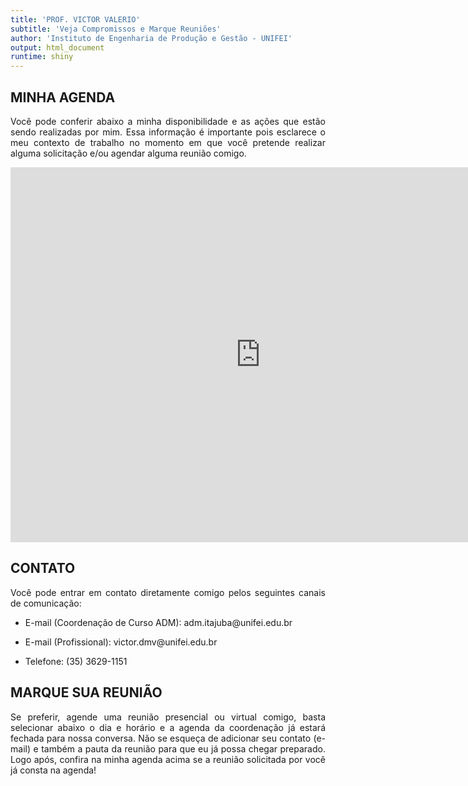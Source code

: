 ```yaml
---
title: 'PROF. VICTOR VALERIO'
subtitle: 'Veja Compromissos e Marque Reuniões'
author: 'Instituto de Engenharia de Produção e Gestão - UNIFEI'
output: html_document
runtime: shiny
---
```


<div style="text-align: justify">

## MINHA AGENDA

Você pode conferir abaixo a minha disponibilidade e as ações que estão 
sendo realizadas por mim. Essa informação é importante pois esclarece o meu 
contexto de trabalho no momento em que você pretende realizar alguma 
solicitação e/ou agendar alguma reunião comigo. 

<iframe src="https://calendar.google.com/calendar/embed?height=600&wkst=2&bgcolor=%23ffffff&ctz=America%2FSao_Paulo&showTitle=0&showNav=1&showPrint=0&showTabs=0&showCalendars=0&showTz=0&mode=WEEK&src=dmljdG9yLmRtdkB1bmlmZWkuZWR1LmJy&src=Y18wcHRmdnNzZmk1Z3U2N3UxcXViazNtZTIzY0Bncm91cC5jYWxlbmRhci5nb29nbGUuY29t&src=Y18yMDhjZDc1MjYyMmFjYThiMmNjZmVkYWMzMThiNGVkMzU1MWYyOGMxMWNjYzNmNmNlZDhhNmM5ODc5MGE0MjliQGdyb3VwLmNhbGVuZGFyLmdvb2dsZS5jb20&src=Y181ZDc2ODcwNjhkNzM0Nzg4M2M0NWU2M2I1MDRjYWM5ODU5YmNjYzMyNjNlOTZkZDZmNWQwOTQ1NjlkYmQ4NDc0QGdyb3VwLmNhbGVuZGFyLmdvb2dsZS5jb20&src=Y180MTZkYzVkYzBkYjQ3NDBlY2UwZjcwZGY4ODQ4OTJiM2JjM2YzNWEyZTI0OTlmNWJkMmRkNDM2MWM5OTU5NDI4QGdyb3VwLmNhbGVuZGFyLmdvb2dsZS5jb20&src=YWRtLml0YWp1YmFAdW5pZmVpLmVkdS5icg&src=dmljdG9yLmRtdkBnbWFpbC5jb20&color=%23039BE5&color=%23F6BF26&color=%233F51B5&color=%237CB342&color=%23D81B60&color=%23D50000&color=%23F4511E" style="border-width:0" width="800" height="600" frameborder="0" scrolling="no"></iframe>

## CONTATO

Você pode entrar em contato diretamente comigo pelos seguintes canais de 
comunicação:

- E-mail (Coordenação de Curso ADM): adm.itajuba@unifei.edu.br

- E-mail (Profissional): victor.dmv@unifei.edu.br

- Telefone: (35) 3629-1151

## MARQUE SUA REUNIÃO

Se preferir, agende uma reunião presencial ou virtual comigo, basta 
selecionar abaixo o dia e horário e a agenda da coordenação já estará 
fechada para nossa  conversa. Não se esqueça de adicionar seu contato 
(e-mail) e também a pauta da reunião para que eu já possa chegar preparado. 
Logo após, confira na minha agenda acima se a reunião solicitada por você 
já consta na agenda!

<!-- Widget em linha do Calendly - início -->
<div class="calendly-inline-widget" data-url="https://calendly.com/profvictorvalerio/atendimento?hide_event_type_details=1&hide_gdpr_banner=1" style="min-width:320px;height:700px;"></div>
<script type="text/javascript" src="https://assets.calendly.com/assets/external/widget.js" async></script>
<!-- Widget em linha do Calendly - fim -->







